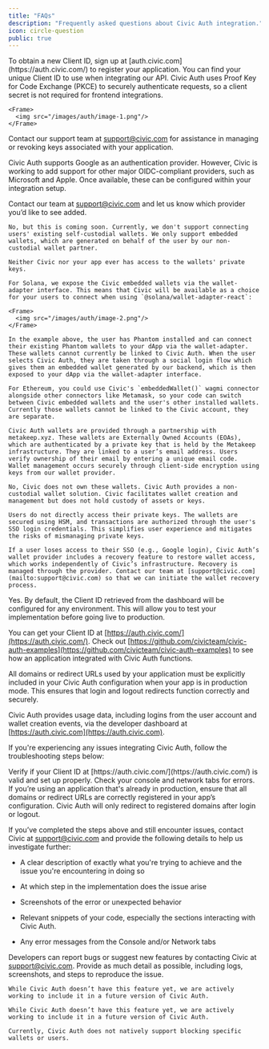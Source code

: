 ```yaml
---
title: "FAQs"
description: "Frequently asked questions about Civic Auth integration."
icon: circle-question
public: true
---
```


<AccordionGroup>
  <Accordion title="How do I get a new Client ID?">
    To obtain a new Client ID, sign up at [auth.civic.com](https://auth.civic.com/) to register your application. You can find your unique Client ID to use when integrating our API. Civic Auth uses Proof Key for Code Exchange (PKCE) to securely authenticate requests, so a client secret is not required for frontend integrations.

    <Frame>
      <img src="/images/auth/image-1.png"/>
    </Frame>

  </Accordion>
  <Accordion title="How do I terminate keys?">

  Contact our support team at [support@civic.com](mailto:support@civic.com) for assistance in managing or revoking keys associated with your application.

  </Accordion>
  <Accordion title="How do I add more authentication methods?">


  Civic Auth supports Google as an authentication provider. However, Civic is working to add support for other major OIDC-compliant providers, such as Microsoft and Apple. Once available, these can be configured within your integration setup.

  Contact our team at [support@civic.com](mailto:support@civic.com) and let us know which provider you’d like to see added.

  </Accordion>
  <Accordion title="Can my users connect their existing self-managed wallets?">

    No, but this is coming soon. Currently, we don't support connecting users' existing self-custodial wallets. We only support embedded wallets, which are generated on behalf of the user by our non-custodial wallet partner.

    Neither Civic nor your app ever has access to the wallets' private keys.

    For Solana, we expose the Civic embedded wallets via the wallet-adapter interface. This means that Civic will be available as a choice for your users to connect when using `@solana/wallet-adapter-react`:

    <Frame>
      <img src="/images/auth/image-2.png"/>
    </Frame>

    In the example above, the user has Phantom installed and can connect their existing Phantom wallets to your dApp via the wallet-adapter. These wallets cannot currently be linked to Civic Auth. When the user selects Civic Auth, they are taken through a social login flow which gives them an embedded wallet generated by our backend, which is then exposed to your dApp via the wallet-adapter interface.

    For Ethereum, you could use Civic's `embeddedWallet()` wagmi connector alongside other connectors like Metamask, so your code can switch between Civic embedded wallets and the user's other installed wallets. Currently those wallets cannot be linked to the Civic account, they are separate.

  </Accordion>
  <Accordion title="How are these wallets managed?">

    Civic Auth wallets are provided through a partnership with metakeep.xyz. These wallets are Externally Owned Accounts (EOAs), which are authenticated by a private key that is held by the Metakeep infrastructure. They are linked to a user’s email address. Users verify ownership of their email by entering a unique email code. Wallet management occurs securely through client-side encryption using keys from our wallet provider.

  </Accordion>
  <Accordion title="Does Civic own these wallets?">

    No, Civic does not own these wallets. Civic Auth provides a non-custodial wallet solution. Civic facilitates wallet creation and management but does not hold custody of assets or keys.

  </Accordion>
  <Accordion title="Will users get private keys?">

    Users do not directly access their private keys. The wallets are secured using HSM, and transactions are authorized through the user's SSO login credentials. This simplifies user experience and mitigates the risks of mismanaging private keys.

  </Accordion>
  <Accordion title="What happens if users lose their SSO access?">

    If a user loses access to their SSO (e.g., Google login), Civic Auth’s wallet provider includes a recovery feature to restore wallet access, which works independently of Civic’s infrastructure. Recovery is managed through the provider. Contact our team at [support@civic.com](mailto:support@civic.com) so that we can initiate the wallet recovery process.

  </Accordion>
  <Accordion title="Can I test Civic Auth before going live in production?">

  Yes. By default, the Client ID retrieved from the dashboard will be configured for any environment. This will allow you to test your implementation before going live to production.

  You can get your Client ID at [https://auth.civic.com/](https://auth.civic.com/). Check out [https://github.com/civicteam/civic-auth-examples](https://github.com/civicteam/civic-auth-examples) to see how an application integrated with Civic Auth functions.

  </Accordion>
  <Accordion title="What domains need to be registered for apps?">

  All domains or redirect URLs used by your application must be explicitly included in your Civic Auth configuration when your app is in production mode. This ensures that login and logout redirects function correctly and securely.

  </Accordion>
  <Accordion title="How can I monitor usage for Civic Auth?">

  Civic Auth provides usage data, including logins from the user account and wallet creation events, via the developer dashboard at [https://auth.civic.com](https://auth.civic.com).

  </Accordion>
  <Accordion title="How do I debug Civic Auth integration issues?">

If you're experiencing any issues integrating Civic Auth, follow the troubleshooting steps below:

<Steps>
  <Step>
  Verify if your Client ID at [https://auth.civic.com/](https://auth.civic.com/) is valid and set up properly.
  </Step>
  <Step>
    Check your console and network tabs for errors.
  </Step>
  <Step>
    If you’re using an application that's already in production, ensure that all domains or redirect URLs are correctly registered in your app’s configuration. Civic Auth will only redirect to registered domains after login or logout.
  </Step>
</Steps>

  If you’ve completed the steps above and still encounter issues, contact Civic at [support@civic.com](mailto:support@civic.com) and provide the following details to help us investigate further:

  * A clear description of exactly what you're trying to achieve and the issue you're encountering in doing so

  * At which step in the implementation does the issue arise

  * Screenshots of the error or unexpected behavior

  * Relevant snippets of your code, especially the sections interacting with Civic Auth.

  * Any error messages from the Console and/or Network tabs

  </Accordion>
  <Accordion title="How do I report bugs or request new features?">

  Developers can report bugs or suggest new features by contacting Civic at [support@civic.com](mailto:support@civic.com). Provide as much detail as possible, including logs, screenshots, and steps to reproduce the issue.

  </Accordion>
  <Accordion title="How do I invite team members?">

    While Civic Auth doesn’t have this feature yet, we are actively working to include it in a future version of Civic Auth.

  </Accordion>
  <Accordion title="How do I customize my logo?">

    While Civic Auth doesn’t have this feature yet, we are actively working to include it in a future version of Civic Auth.

  </Accordion>
  <Accordion title="Can I restrict certain wallets or block specific users?">

    Currently, Civic Auth does not natively support blocking specific wallets or users.

  </Accordion>
</AccordionGroup>

